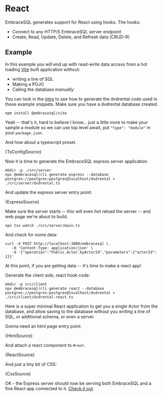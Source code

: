 
# React

EmbraceSQL generates support for React using hooks. The hooks:

* Connect to any HTTP/S EmbraceSQL server endpoint
* Create, Read, Update, Delete, and Refresh data (CRUD-R)

## Example

In this example you will end up with read-write data access from a hot loading
[Vite](https://vitejs.dev) built application without:
* writing a line of SQL
* Making a POJO
* Calling the database *manually*

You can look in the [intro](./index.md) to see how to generate the dvdrental code
used in these example snippets. Make sure you have a dvdrental database created.


```shell
npm install @embracesql/vite
```

Yeah -- that's it, hard to believe I know... just a little more to make
your sample a module so we can use top level await, put `"type": "module"`
in your `package.json`.


And how about a typescript preset.

<CodeBlock language="json" title="tsconfig.json">{TsConfigSource}</CodeBlock>




Now it is time to generate the EmbraceSQL express server application.

```shell
mkdir -p ./src/server
npx @embracesql/cli generate express --database postgres://postgres:postgres@localhost/dvdrental > ./src/server/dvdrental.ts
```

And update the express server entry point:

<CodeBlock language="typescript" title="./src/server/main.ts">{ExpressSource}</CodeBlock>

Make sure the server starts -- this will even hot reload the server -- and
web page we're about to build.

```shell
npx tsx watch ./src/server/main.ts
```

And check for some data:

```shell
curl -X POST http://localhost:3000/embracesql \
   -H 'Content-Type: application/json' \
   -d '{"operation":"Public.Actor.byActorId","parameters":{"actorId": 1}}'
```

At this point, if you are getting data -- it's time to make a react app!

Generate the client side, react hook code:

```shell
mkdir -p src/client
npx @embracesql/cli generate react --database postgres://postgres:postgres@localhost/dvdrental > ./src/client/dvdrental-react.ts
```


Here is a super minimal React application to get you a single Actor
from the database, and allow saving to the database without you writing
a line of SQL, or additional schema, or even a server.

Gonna need an html page entry point.

<CodeBlock language="html" title="index.html">{HtmlSource}</CodeBlock>

And attach a react component to `#root`.

<CodeBlock language="typescript" title="./src/client/main.tsx">{ReactSource}</CodeBlock>

And just a tiny bit of CSS:

<CodeBlock language="css" title="./src/client/main.css">{CssSource}</CodeBlock>

OK - the Express server should now be serving both EmbraceSQL and a fine
React app connected to it. [Check it out](http://localhost:3000).
